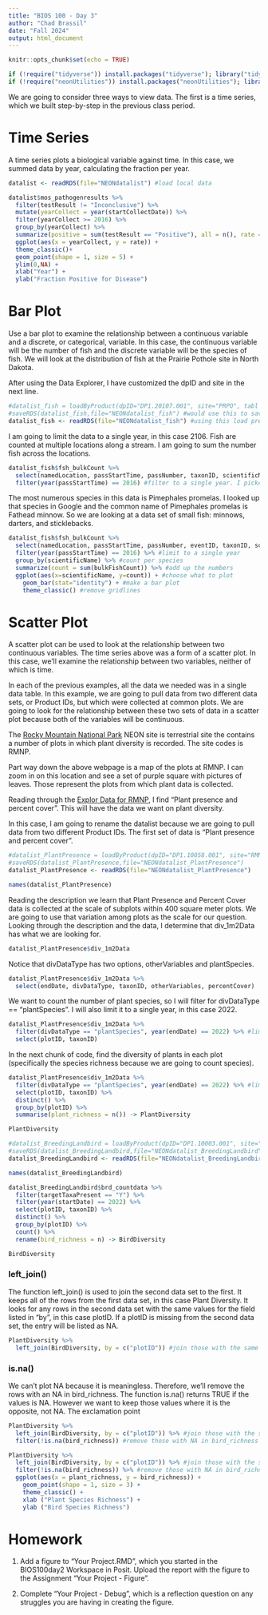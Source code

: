 ---
title: "BIOS 100 - Day 3"
author: "Chad Brassil"
date: "Fall 2024"
output: html_document
---

```{r setup, include=FALSE}
knitr::opts_chunk$set(echo = TRUE)
```

```{r packages}
if (!require("tidyverse")) install.packages("tidyverse"); library("tidyverse") #install and load tidyverse
if (!require("neonUtilities")) install.packages("neonUtilities"); library("neonUtilities") #used to download NEON data
```

We are going to consider three ways to view data. The first is a time series, which we built step-by-step in the previous class period.

# Time Series

A time series plots a biological variable against time. In this case, we summed data by year, calculating the fraction per year.

```{r}
datalist <- readRDS(file="NEONdatalist") #load local data

datalist$mos_pathogenresults %>%
  filter(testResult != "Inconclusive") %>%
  mutate(yearCollect = year(startCollectDate)) %>%
  filter(yearCollect >= 2016) %>%
  group_by(yearCollect) %>%
  summarize(positive = sum(testResult == "Positive"), all = n(), rate = positive/all ) %>%
  ggplot(aes(x = yearCollect, y = rate)) +
  theme_classic()+
  geom_point(shape = 1, size = 5) + 
  ylim(0,NA) +
  xlab("Year") + 
  ylab("Fraction Positive for Disease")

```

# Bar Plot

Use a bar plot to examine the relationship between a continuous variable and a discrete, or categorical, variable. In this case, the continuous variable will be the number of fish and the discrete variable will be the species of fish. We will look at the distribution of fish at the Prairie Pothole site in North Dakota.

After using the Data Explorer, I have customized the dpID and site in the next line. 

```{r}
#datalist_fish = loadByProduct(dpID="DP1.20107.001", site="PRPO", tabl = "fsh_bulkCount",check.size = F) #would use this to download from NEON
#saveRDS(datalist_fish,file="NEONdatalist_fish") #would use this to save it to my drive
datalist_fish <- readRDS(file="NEONdatalist_fish") #using this load pre-saved data. Doing this in class so we don't overwhelm the server
```


I am going to limit the data to a single year, in this case 2106. Fish are counted at multiple locations along a stream. I am going to sum the number fish across the locations.


```{r}
datalist_fish$fsh_bulkCount %>%
  select(namedLocation, passStartTime, passNumber, taxonID, scientificName, bulkFishCount ) %>% #reduce to relevant fields
  filter(year(passStartTime) == 2016) #filter to a single year. I picked a year with lots of fish
```

The most numerous species in this data is Pimephales promelas. I looked up that species in Google and the common name of Pimephales promelas is Fathead minnow. So we are looking at a data set of small fish: minnows, darters, and sticklebacks.

```{r}
datalist_fish$fsh_bulkCount %>%
  select(namedLocation, passStartTime, passNumber, eventID, taxonID, scientificName, bulkFishCount ) %>% #relevant fields
  filter(year(passStartTime) == 2016) %>% #limit to a single year
  group_by(scientificName) %>% #count per species
  summarize(count = sum(bulkFishCount)) %>% #add up the numbers
  ggplot(aes(x=scientificName, y=count)) + #choose what to plot
    geom_bar(stat="identity") + #make a bar plot
    theme_classic() #remove gridlines
```

# Scatter Plot

A scatter plot can be used to look at the relationship between two continuous variables. The time series above was a form of a scatter plot. In this case, we'll examine the relationship between two variables, neither of which is time. 

In each of the previous examples, all the data we needed was in a single data table. In this example, we are going to pull data from two different data sets, or Product IDs, but which were collected at common plots. We are going to look for the relationship between these two sets of data in a scatter plot because both of the variables will be continuous.

The [Rocky Mountain National Park](https://www.neonscience.org/field-sites/rmnp) NEON site is terrestrial site the contains a number of plots in which plant diversity is recorded. The site codes is RMNP.  

Part way down the above webpage is a map of the plots at RMNP. I can zoom in on this location and see a set of purple square with pictures of leaves. Those represent the plots from which plant data is collected.

Reading through the [Explor Data for RMNP](https://data.neonscience.org/data-products/explore?site=RMNP), I find "Plant presence and percent cover". This will have the data we want on plant diversity.

In this case, I am going to rename the datalist because we are going to pull data from two different Product IDs. The first set of data is "Plant presence and percent cover".

```{r}
#datalist_PlantPresence = loadByProduct(dpID="DP1.10058.001", site="RMNP", tabl="div_1m2Data", check.size = F)
#saveRDS(datalist_PlantPresence,file="NEONdatalist_PlantPresence")
datalist_PlantPresence <- readRDS(file="NEONdatalist_PlantPresence")
```

```{r}
names(datalist_PlantPresence)
```

Reading the description we learn that Plant Presence and Percent Cover data is collected at the scale of subplots within 400 square meter plots. We are going to use that variation among plots as the scale for our question. Looking through the description and the data, I determine that div_1m2Data has what we are looking for.

```{r}
datalist_PlantPresence$div_1m2Data
```

Notice that divDataType has two options, otherVariables and plantSpecies. 

```{r}
datalist_PlantPresence$div_1m2Data %>%
  select(endDate, divDataType, taxonID, otherVariables, percentCover)
```

We want to count the number of plant species, so I will filter for divDataType == "plantSpecies". I will also limit it to a single year, in this case 2022.


```{r}
datalist_PlantPresence$div_1m2Data %>%
  filter(divDataType == "plantSpecies", year(endDate) == 2022) %>% #limit to plants, not lichens, rocks etc and just 2022
  select(plotID, taxonID)
```


In the next chunk of code, find the diversity of plants in each plot (specifically the species richness because we are going to count species).

```{r}
datalist_PlantPresence$div_1m2Data %>%
  filter(divDataType == "plantSpecies", year(endDate) == 2022) %>% #limit to plants, not lichens, rocks etc and just 2022
  select(plotID, taxonID) %>%
  distinct() %>%
  group_by(plotID) %>%
  summarise(plant_richness = n()) -> PlantDiversity

PlantDiversity
```


```{r}
#datalist_BreedingLandbird = loadByProduct(dpID="DP1.10003.001", site="RMNP",  tabl="brd_countdata", check.size = F)
#saveRDS(datalist_BreedingLandbird,file="NEONdatalist_BreedingLandbird")
datalist_BreedingLandbird <- readRDS(file="NEONdatalist_BreedingLandbird")
```

```{r}
names(datalist_BreedingLandbird)
```

```{r}
datalist_BreedingLandbird$brd_countdata %>%
  filter(targetTaxaPresent == "Y") %>%
  filter(year(startDate) == 2022) %>%
  select(plotID, taxonID) %>%
  distinct() %>%
  group_by(plotID) %>%
  count() %>%
  rename(bird_richness = n) -> BirdDiversity

BirdDiversity
```

### left_join()

The function left_join() is used to join the second data set to the first. It keeps all of the rows from the first data set, in this case Plant Diversity. It looks for any rows in the second data set with the same values for the field listed in "by", in this case plotID. If a plotID is missing from the second data set, the entry will be listed as NA.

```{r}
PlantDiversity %>%
  left_join(BirdDiversity, by = c("plotID")) #join those with the same plotID
```

### is.na()

We can't plot NA because it is meaningless. Therefore, we'll remove the rows with an NA in bird_richness. The function is.na() returns TRUE if the values is NA. However we want to keep those values where it is the opposite, not NA. The exclamation point 

```{r}
PlantDiversity %>%
  left_join(BirdDiversity, by = c("plotID")) %>% #join those with the same plotID
  filter(!is.na(bird_richness)) #remove those with NA in bird_richness
```


```{r}
PlantDiversity %>%
  left_join(BirdDiversity, by = c("plotID")) %>% #join those with the same plotID
  filter(!is.na(bird_richness)) %>% #remove those with NA in bird_richness
  ggplot(aes(x = plant_richness, y = bird_richness)) +
    geom_point(shape = 1, size = 3) +
    theme_classic() +
    xlab ("Plant Species Richness") +
    ylab ("Bird Species Richness")
```

# Homework

1) Add a figure to "Your Project.RMD", which you started in the BIOS100day2 Workspace in Posit. Upload the report with the figure to the Assignment "Your Project - Figure".

2) Complete "Your Project - Debug", which is a reflection question on any struggles you are having in creating the figure. 